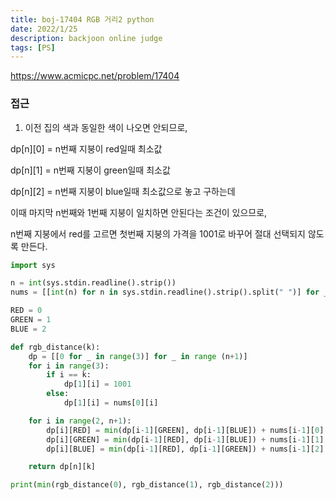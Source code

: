 ```yaml
---
title: boj-17404 RGB 거리2 python
date: 2022/1/25
description: backjoon online judge
tags: [PS]
---
```


https://www.acmicpc.net/problem/17404

### 접근
1. 이전 집의 색과 동일한 색이 나오면 안되므로,

dp[n][0] = n번째 지붕이 red일때 최소값

dp[n][1] = n번째 지붕이 green일때 최소값

dp[n][2] = n번째 지붕이 blue일때 최소값으로 놓고 구하는데

이때 마지막 n번째와 1번째 지붕이 일치하면 안된다는 조건이 있으므로,

n번째 지붕에서 red를 고르면 첫번째 지붕의 가격을 1001로 바꾸어 절대 선택되지 않도록 만든다.

```python
import sys

n = int(sys.stdin.readline().strip())
nums = [[int(n) for n in sys.stdin.readline().strip().split(" ")] for _ in range(n)]

RED = 0
GREEN = 1
BLUE = 2

def rgb_distance(k):
    dp = [[0 for _ in range(3)] for _ in range (n+1)]
    for i in range(3):
        if i == k:
            dp[1][i] = 1001
        else:
            dp[1][i] = nums[0][i]

    for i in range(2, n+1):
        dp[i][RED] = min(dp[i-1][GREEN], dp[i-1][BLUE]) + nums[i-1][0]
        dp[i][GREEN] = min(dp[i-1][RED], dp[i-1][BLUE]) + nums[i-1][1]
        dp[i][BLUE] = min(dp[i-1][RED], dp[i-1][GREEN]) + nums[i-1][2]

    return dp[n][k]

print(min(rgb_distance(0), rgb_distance(1), rgb_distance(2)))
```
